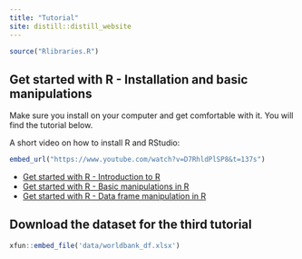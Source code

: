 ```yaml
---
title: "Tutorial"
site: distill::distill_website
---
```


```r
source("Rlibraries.R")
```

## Get started with R - Installation and basic manipulations

Make sure you install on your computer and get comfortable with it. You will find the tutorial below.

A short video on how to install R and RStudio:

```r
embed_url("https://www.youtube.com/watch?v=D7RhldPlSP8&t=137s")
```

- [Get started with R - Introduction to R](IntroR.html)
- [Get started with R - Basic manipulations in R](BasicR.html)
- [Get started with R - Data frame manipulation in R](DFmanip.html)

## Download the dataset for the third tutorial

```r
xfun::embed_file('data/worldbank_df.xlsx')
```